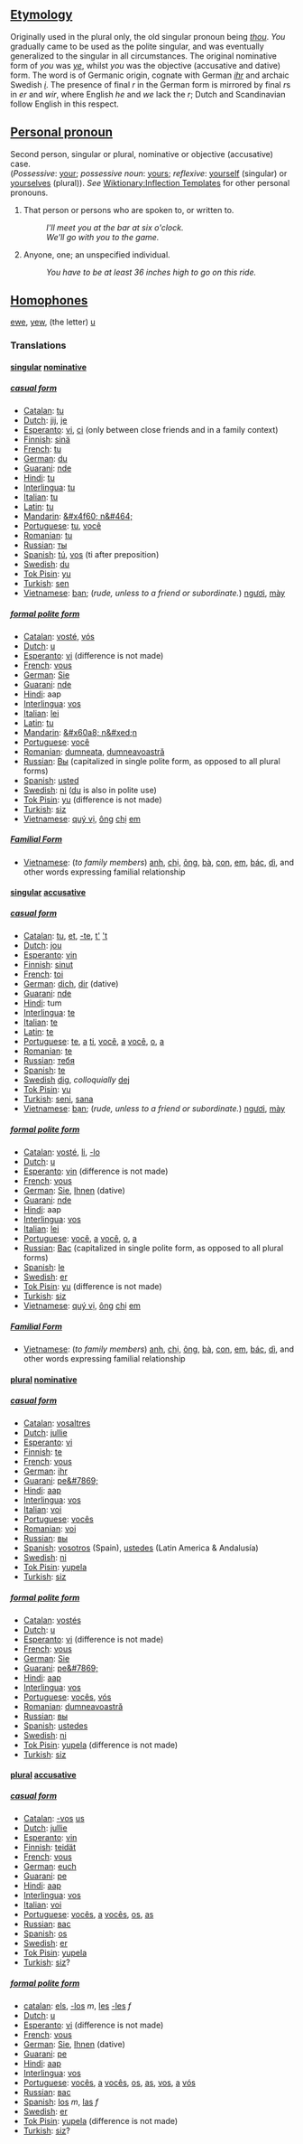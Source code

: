 ==[[Etymology]]==
Originally used in the plural only, the old singular pronoun being ''[[thou]]''.  ''You'' gradually came to be used as the polite singular, and was eventually generalized to the singular in all circumstances.  The original nominative form of ''you'' was ''[[ye]]'', whilst ''you'' was the objective (accusative and dative) form.  The word is of Germanic origin, cognate with German ''[[ihr]]'' and archaic Swedish ''[[i]]''.  The presence of final ''r'' in the German form is mirrored by final ''r''s in ''er'' and ''wir'', where English ''he'' and ''we'' lack the ''r''; Dutch and Scandinavian follow English in this respect.

==[[Personal pronoun]]==
Second person, singular or plural, nominative or objective (accusative) case.<br> (''Possessive'': [[your]]; ''possessive noun'': [[yours]]; ''reflexive'': [[yourself]] (singular) or [[yourselves]] (plural)). ''See'' [[Wiktionary:Inflection Templates]] for other personal pronouns.

#That person or persons who are spoken to, or written to. 
#:''I'll meet you at the bar at six o'clock.'' 
#:''We'll go with you to the game.'' 
#Anyone, one; an unspecified individual. 
#:''You have to be at least 36 inches high to go on this ride.''

== [[Homophones]] ==
[[ewe]], [[yew]], (the letter) [[u]]

===Translations===

====[[singular]] [[nominative]]====

=====[[casual form]]=====

*[[Catalan]]: [[tu]]
*[[Dutch]]: [[jij]], [[je]]
*[[Esperanto]]: [[vi]], [[ci]] (only between close friends and in a family context)
*[[Finnish]]: [[sinä]]
*[[French]]: [[tu]]
*[[German]]: [[du]]
*[[Guarani]]: [[nde]]
*[[Hindi]]: [[tu]]
*[[Interlingua]]: [[tu]]
*[[Italian]]: [[tu]]
*[[Latin]]: [[tu]]
*[[Mandarin]]: [[&#x4f60; n&#464;]]
*[[Portuguese]]: [[tu]], [[você]]
*[[Romanian]]: [[tu]]
*[[Russian]]: [[ты]]
*[[Spanish]]: [[tú]], [[vos]] (ti after preposition)
*[[Swedish]]: [[du]]
*[[Tok Pisin]]: [[yu]]
*[[Turkish]]: [[sen]]
*[[Vietnamese]]: [[bạn]]; (''rude, unless to a friend or subordinate.'') [[ngươi]], [[mày]]

=====[[formal polite form]]=====

*[[Catalan]]: [[vosté]], [[vós]]
*[[Dutch]]: [[u]]
*[[Esperanto]]: [[vi]] (difference is not made)
*[[French]]: [[vous]]
*[[German]]: [[Sie]]
*[[Guarani]]: [[nde]]
*[[Hindi]]: aap
*[[Interlingua]]: [[vos]]
*[[Italian]]: [[lei]]
*[[Latin]]: [[tu]]
*[[Mandarin]]: [[&#x60a8; n&#xed;n]]
*[[Portuguese]]: [[você]]
*[[Romanian]]: [[dumneata]], [[dumneavoastră]]
*[[Russian]]: [[Вы]] (capitalized in single polite form, as opposed to all plural forms)
*[[Spanish]]: [[usted]]
*[[Swedish]]: [[ni]] ([[du]] is also in polite use)
*[[Tok Pisin]]: [[yu]] (difference is not made)
*[[Turkish]]: [[siz]]
*[[Vietnamese]]: [[quý vị]], [[ông]] [[chị]] [[em#Vietnamese|em]]

===== [[Familial Form]] =====
*[[Vietnamese]]: (''to family members'') [[anh]], [[chị]], [[ông]], [[bà]], [[con#Vietnamese|con]], [[em#Vietnamese|em]], [[bác]], [[dì]], and other words expressing familial relationship

====[[singular]] [[accusative]]====

=====[[casual form]]=====

*[[Catalan]]: [[tu]], [[et]], [[-te]], [[t']] [['t]]
*[[Dutch]]: [[jou]]
*[[Esperanto]]: [[vin]]
*[[Finnish]]: [[sinut]]
*[[French]]: [[toi]]
*[[German]]: [[dich]], [[dir]] (dative)
*[[Guarani]]: [[nde]]
*[[Hindi]]: tum
*[[Interlingua]]: [[te]]
*[[Italian]]: [[te]]
*[[Latin]]: [[te]]
*[[Portuguese]]: [[te]], [[a]] [[ti]], [[você]], [[a]] [[você]], [[o]], [[a]]
*[[Romanian]]: [[te]]
*[[Russian]]: [[тебя]]
*[[Spanish]]: [[te]]
*[[Swedish]] [[dig]], ''colloquially'' [[dej]]
*[[Tok Pisin]]: [[yu]]
*[[Turkish]]: [[seni]], [[sana]]
*[[Vietnamese]]: [[bạn]]; (''rude, unless to a friend or subordinate.'') [[ngươi]], [[mày]]

=====[[formal polite form]]=====

*[[Catalan]]: [[vosté]], [[li]], [[-lo]]
*[[Dutch]]: [[u]]
*[[Esperanto]]: [[vin]] (difference is not made)
*[[French]]: [[vous]]
*[[German]]: [[Sie]], [[Ihnen]] (dative)
*[[Guarani]]: [[nde]]
*[[Hindi]]: aap
*[[Interlingua]]: [[vos]]
*[[Italian]]: [[lei]]
*[[Portuguese]]: [[você]], [[a]] [[você]], [[o]], [[a]]
*[[Russian]]: [[Вас]] (capitalized in single polite form, as opposed to all plural forms)
*[[Spanish]]: [[le]]
*[[Swedish]]: [[er]]
*[[Tok Pisin]]: [[yu]] (difference is not made)
*[[Turkish]]: [[siz]]
*[[Vietnamese]]: [[quý vị]], [[ông]] [[chị]] [[em#Vietnamese|em]]

===== [[Familial Form]] =====
*[[Vietnamese]]: (''to family members'') [[anh]], [[chị]], [[ông]], [[bà]], [[con#Vietnamese|con]], [[em#Vietnamese|em]], [[bác]], [[dì]], and other words expressing familial relationship

====[[plural]] [[nominative]]====

=====[[casual form]]=====

*[[Catalan]]: [[vosaltres]]
*[[Dutch]]: [[jullie]]
*[[Esperanto]]: [[vi]]
*[[Finnish]]: [[te]]
*[[French]]: [[vous]]
*[[German]]: [[ihr]]
*[[Guarani]]: [[pe&#7869;]]
*[[Hindi]]: [[aap]]
*[[Interlingua]]: [[vos]]
*[[Italian]]: [[voi]]
*[[Portuguese]]: [[vocês]]
*[[Romanian]]: [[voi]] 
*[[Russian]]: [[вы]]
*[[Spanish]]: [[vosotros]] (Spain), [[ustedes]] (Latin America & Andalusía)
*[[Swedish]]: [[ni]]
*[[Tok Pisin]]: [[yupela]]
*[[Turkish]]: [[siz]]

=====[[formal polite form]]=====

*[[Catalan]]: [[vostés]]
*[[Dutch]]: [[u]]
*[[Esperanto]]: [[vi]] (difference is not made)
*[[French]]: [[vous]]
*[[German]]: [[Sie]]
*[[Guarani]]: [[pe&#7869;]]
*[[Hindi]]: [[aap]]
*[[Interlingua]]: [[vos]]
*[[Portuguese]]: [[vocês]], [[vós]]
*[[Romanian]]: [[dumneavoastră]]
*[[Russian]]: [[вы]]
*[[Spanish]]: [[ustedes]]
*[[Swedish]]: [[ni]]
*[[Tok Pisin]]: [[yupela]] (difference is not made)
*[[Turkish]]: [[siz]]

====[[plural]] [[accusative]]====

=====[[casual form]]=====

*[[Catalan]]: [[-vos]] [[us]]
*[[Dutch]]: [[jullie]]
*[[Esperanto]]: [[vin]]
*[[Finnish]]: [[teidät]]
*[[French]]: [[vous]]
*[[German]]: [[euch]]
*[[Guarani]]: [[pe]]
*[[Hindi]]: [[aap]]
*[[Interlingua]]: [[vos]]
*[[Italian]]: [[voi]]
*[[Portuguese]]: [[vocês]], [[a]] [[vocês]], [[os]], [[as]]
*[[Russian]]: [[вас]]
*[[Spanish]]: [[os]]
*[[Swedish]]: [[er]]
*[[Tok Pisin]]: [[yupela]]
*[[Turkish]]: [[siz]]?

=====[[formal polite form]]=====

*[[catalan]]: [[els]], [[-los]] ''m'', [[les]] [[-les]] ''f''
*[[Dutch]]: [[u]]
*[[Esperanto]]: [[vi]] (difference is not made)
*[[French]]: [[vous]]
*[[German]]: [[Sie]], [[Ihnen]] (dative)
*[[Guarani]]: [[pe]]
*[[Hindi]]: [[aap]]
*[[Interlingua]]: [[vos]]
*[[Portuguese]]: [[vocês]], [[a]] [[vocês]], [[os]], [[as]], [[vos]], [[a]] [[vós]]
*[[Russian]]: [[вас]]
*[[Spanish]]: [[los]] ''m'', [[las]] ''f''
*[[Swedish]]: [[er]]
*[[Tok Pisin]]: [[yupela]] (difference is not made)
*[[Turkish]]: [[siz]]?